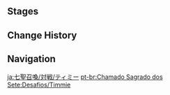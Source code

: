 {{Description|Certified player [[Timmie]]. Today, too, he waits for his father to return... But rather than dwell on painful thoughts, it might be better to distract oneself with an interesting game of cards and beautiful pigeons.<br>Timmie appears from 06:00 – 19:00|[[Map]] description}}
{{Genius Invokation TCG Character Stages Intro}}

==Stages==
{{Genius Invokation TCG Stages/Detailed|Timmie}}

==Change History==
{{Change History|3.3}}

==Navigation==
{{Genius Invokation TCG Stages Navbox}}

[[ja:七聖召喚/対戦/ティミー]]
[[pt-br:Chamado Sagrado dos Sete:Desafios/Timmie]]